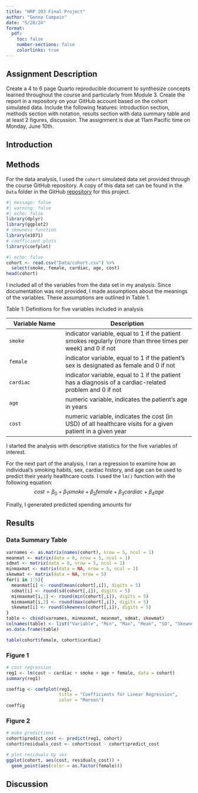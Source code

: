 ```yaml
---
title: "HRP 203 Final Project"
author: "Genna Campain"
date: "5/28/24"
format:
  pdf:
    toc: false
    number-sections: false
    colorlinks: true
---
```


## Assignment Description

Create a 4 to 6 page Quarto reproducible document to synthesize concepts learned throughout the course and particularly from Module 3. Create the report in a repository on your GitHub account based on the cohort simulated data. Include the following features: introduction section, methods section with notation, results section with data summary table and at least 2 figures, discussion. The assignment is due at 11am Pacific time on Monday, June 10th.

## Introduction

## Methods

For the data analysis, I used the `cohort` simulated data set provided through the course GitHub repository. A copy of this data set can be found in the `Data` folder in the GitHub [repository](https://github.com/gennacampain/HRP-203-Final-Project/) for this project.

```r
#| message: false
#| warning: false
#| echo: false
library(dplyr)
library(ggplot2)
# skewness function
library(e1071)
# coefficient plots
library(coefplot)
```

```r
#| echo: false
cohort <- read.csv("Data/cohort.csv") %>%
  select(smoke, female, cardiac, age, cost)
head(cohort)
```

I included all of the variables from the data set in my analysis. Since documentation was not provided, I made assumptions about the meanings of the variables. These assumptions are outlined in Table 1.

Table 1: Definitions for five variables included in analysis

| Variable Name | Description                                                                                                  |
|----------------------|-------------------------------------------------|
| `smoke`       | indicator variable, equal to 1 if the patient smokes regularly (more than three times per week) and 0 if not |
| `female`      | indicator variable, equal to 1 if the patient's sex is designated as female and 0 if not                     |
| `cardiac`     | indicator variable, equal to 1 if the patient has a diagnosis of a cardiac-related problem and 0 if not      |
| `age`         | numeric variable, indicates the patient's age in years                                                       |
| `cost`        | numeric variable, indicates the cost (in USD) of all healthcare visits for a given patient in a given year   |

I started the analysis with descriptive statistics for the five variables of interest.

For the next part of the analysis, I ran a regression to examine how an individual's smoking habits, sex, cardiac history, and age can be used to predict their yearly healthcare costs. I used the `lm()` function with the following equation: $$cost = \beta_{0} + \beta_{1}smoke + \beta_{2}female + \beta_{3}cardiac + \beta_{4}age $$

Finally, I generated predicted spending amounts for

## Results

### Data Summary Table

```r
varnames <- as.matrix(names(cohort), nrow = 5, ncol = 1)
meanmat <- matrix(data = 0, nrow = 5, ncol = 1)
sdmat <- matrix(data = 0, nrow = 5, ncol = 1)
minmaxmat <- matrix(data = NA, nrow = 5, ncol = 2)
skewmat <- matrix(data = NA, nrow = 5)
for(i in 1:5){
  meanmat[i] <- round(mean(cohort[,i]), digits = 5)
  sdmat[i] <- round(sd(cohort[,i]), digits = 5)
  minmaxmat[i,1] <- round(min(cohort[,i]), digits = 5)
  minmaxmat[i,2] <- round(max(cohort[,i]), digits = 5)
  skewmat[i] <- round(skewness(cohort[,i]), digits = 5)
}
table <- cbind(varnames, minmaxmat, meanmat, sdmat, skewmat)
colnames(table) <- list("Variable", "Min", "Max", "Mean", "SD", "Skewness")
as.data.frame(table)
```

```r
table(cohort$female, cohort$cardiac)
```



### Figure 1

```r
# cost regression
reg1 <- lm(cost ~ cardiac + smoke + age + female, data = cohort)
summary(reg1)
```

```r
coeffig <- coefplot(reg1, 
                    title = "Coefficients for Linear Regression",
                    color = "Maroon")
coeffig
```

### Figure 2

```r
# make predictions
cohort$predict_cost <- predict(reg1, cohort)
cohort$residuals_cost <- cohort$cost - cohort$predict_cost
```

```r
# plot residuals by sex
ggplot(cohort, aes(cost, residuals_cost)) +
  geom_point(aes(color = as.factor(female)))
```


## Discussion

